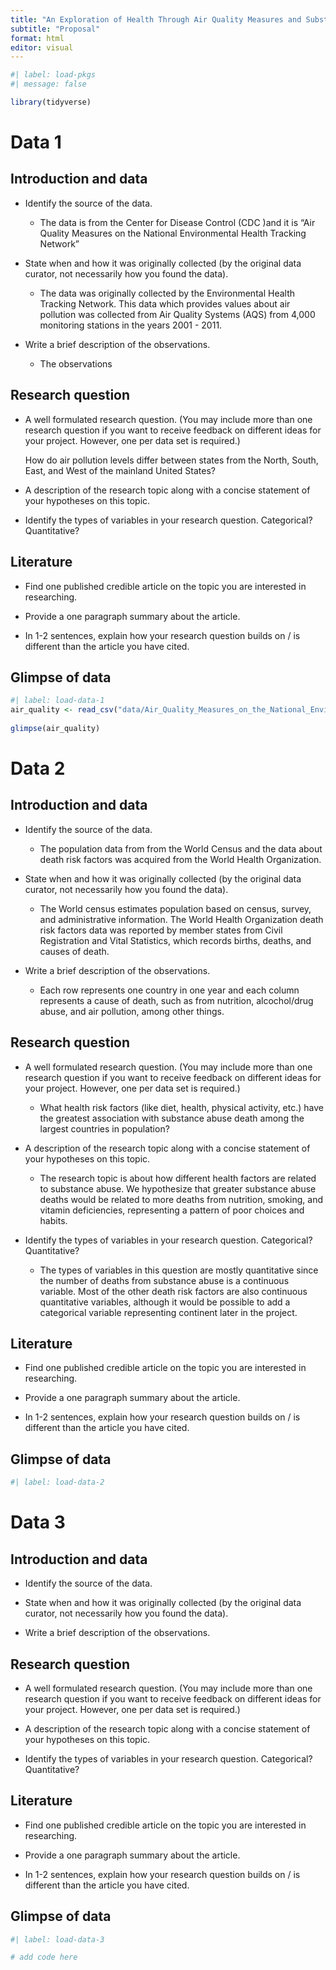 ```yaml
---
title: "An Exploration of Health Through Air Quality Measures and Substance Abuse"
subtitle: "Proposal"
format: html
editor: visual
---
```


```r
#| label: load-pkgs
#| message: false

library(tidyverse)
```

# Data 1

## Introduction and data

-   Identify the source of the data.

    -   The data is from the Center for Disease Control (CDC )and it is "Air Quality Measures on the National Environmental Health Tracking Network"

-   State when and how it was originally collected (by the original data curator, not necessarily how you found the data).

    -   The data was originally collected by the Environmental Health Tracking Network. This data which provides values about air pollution was collected from Air Quality Systems (AQS) from 4,000 monitoring stations in the years 2001 - 2011.

-   Write a brief description of the observations.

    -   The observations

## Research question

-   A well formulated research question. (You may include more than one research question if you want to receive feedback on different ideas for your project. However, one per data set is required.)

    How do air pollution levels differ between states from the North, South, East, and West of the mainland United States?

-   A description of the research topic along with a concise statement of your hypotheses on this topic.

-   Identify the types of variables in your research question. Categorical? Quantitative?

## Literature

-   Find one published credible article on the topic you are interested in researching.

-   Provide a one paragraph summary about the article.

-   In 1-2 sentences, explain how your research question builds on / is different than the article you have cited.

## Glimpse of data

```r
#| label: load-data-1
air_quality <- read_csv("data/Air_Quality_Measures_on_the_National_Environmental_Health_Tracking_Network (1).csv")
 
glimpse(air_quality)

```

# Data 2

## Introduction and data

-   Identify the source of the data.

    -   The population data from from the World Census and the data about death risk factors was acquired from the World Health Organization.

-   State when and how it was originally collected (by the original data curator, not necessarily how you found the data).

    -   The World census estimates population based on census, survey, and administrative information. The World Health Organization death risk factors data was reported by member states from Civil Registration and Vital Statistics, which records births, deaths, and causes of death.

-   Write a brief description of the observations.

    -   Each row represents one country in one year and each column represents a cause of death, such as from nutrition, alcochol/drug abuse, and air pollution, among other things. 

## Research question

-   A well formulated research question. (You may include more than one research question if you want to receive feedback on different ideas for your project. However, one per data set is required.)

    -   What health risk factors (like diet, health, physical activity, etc.) have the greatest association with substance abuse death among the largest countries in population?

-   A description of the research topic along with a concise statement of your hypotheses on this topic.

    -   The research topic is about how different health factors are related to substance abuse. We hypothesize that greater substance abuse deaths would be related to more deaths from nutrition, smoking, and vitamin deficiencies, representing a pattern of poor choices and habits. 

-   Identify the types of variables in your research question. Categorical? Quantitative?

    -   The types of variables in this question are mostly quantitative since the number of deaths from substance abuse is a continuous variable. Most of the other death risk factors are also continuous quantitative variables, although it would be possible to add a categorical variable representing continent later in the project. 

## Literature

-   Find one published credible article on the topic you are interested in researching.

-   Provide a one paragraph summary about the article.

-   In 1-2 sentences, explain how your research question builds on / is different than the article you have cited.

## Glimpse of data

```r
#| label: load-data-2

```

# Data 3

## Introduction and data

-   Identify the source of the data.

-   State when and how it was originally collected (by the original data curator, not necessarily how you found the data).

-   Write a brief description of the observations.

## Research question

-   A well formulated research question. (You may include more than one research question if you want to receive feedback on different ideas for your project. However, one per data set is required.)

-   A description of the research topic along with a concise statement of your hypotheses on this topic.

-   Identify the types of variables in your research question. Categorical? Quantitative?

## Literature

-   Find one published credible article on the topic you are interested in researching.

-   Provide a one paragraph summary about the article.

-   In 1-2 sentences, explain how your research question builds on / is different than the article you have cited.

## Glimpse of data

```r
#| label: load-data-3

# add code here
```
